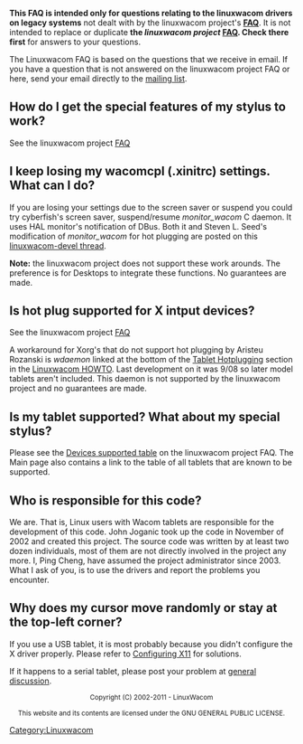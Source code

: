'''This FAQ is intended only for questions relating to the linuxwacom drivers on legacy systems''' not dealt with by the linuxwacom project's '''[[FAQ]]'''.  It is not intended to replace or duplicate '''the ''linuxwacom project'' [[FAQ|FAQ]].  Check there first''' for answers to your questions.

The Linuxwacom FAQ is based on the questions that we receive in email. If you have a question that is not answered on the linuxwacom project FAQ or here, send your email directly to the [[Main Page#Mailing lists|mailing list]].



== How do I get the special features of my stylus to work? ==
See the linuxwacom project [[FAQ#How do I get the special features of my stylus to work?|FAQ]]

== I keep losing my wacomcpl (.xinitrc) settings.  What can I do? ==
If you are losing your settings due to the screen saver or suspend you could try cyberfish's screen saver, suspend/resume ''monitor_wacom'' C daemon.  It uses HAL monitor's notification of DBus.  Both it and Steven L. Seed's modification of ''monitor_wacom'' for hot plugging are posted on this [https://sourceforge.net/mailarchive/forum.php?thread_name=20110127060441.GA7826%40barra.i.followtheflow.org&forum_name=linuxwacom-devel linuxwacom-devel thread].

'''Note:''' the linuxwacom project does not support these work arounds.  The preference is for Desktops to integrate these functions.  No guarantees are made.

== Is hot plug supported for X intput devices? ==
See the linuxwacom project [[FAQ#Is hot plugging supported for my USB tablet?|FAQ]]

A workaround for Xorg's that do not support hot plugging by Aristeu Rozanski is ''wdaemon'' linked at the bottom of the [[Linuxwacom HOWTO#Hotplugging the device|Tablet Hotplugging]] section in the [[Linuxwacom HOWTO]].  Last development on it was 9/08 so later model tablets aren't included.  This daemon is not supported by the linuxwacom project and no guarantees are made.

== Is my tablet supported? What about my special stylus? ==
Please see the [[FAQ#Which devices are supported?|Devices supported table]] on the linuxwacom project FAQ.  The Main page also contains a link to the table of all tablets that are known to be supported.

== Who is responsible for this code? ==
We are. That is, Linux users with Wacom tablets are responsible for the development of this code. John Joganic took up the code in November of 2002 and created this project. The source code was written by at least two dozen individuals, most of them are not directly involved in the project any more. I, Ping Cheng, have assumed the project administrator since 2003. What I ask of you, is to use the drivers and report the problems you encounter.

== Why does my cursor move randomly or stay at the top-left corner? ==
If you use a USB tablet, it is most probably because you didn't configure the X driver properly. Please refer to [[Linuxwacom HOWTO#Configuring X11|Configuring X11]] for solutions.

If it happens to a serial tablet, please post your problem at [https://lists.sourceforge.net/lists/listinfo/linuxwacom-discuss general discussion].



<center><small>
Copyright (C) 2002-2011 - LinuxWacom

This website and its contents are licensed under the GNU GENERAL PUBLIC LICENSE.
</small></center>


[[Category:Linuxwacom]]